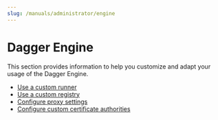```yaml
---
slug: /manuals/administrator/engine
---
```


# Dagger Engine

This section provides information to help you customize and adapt your usage of the Dagger Engine.

- [Use a custom runner](./custom-runner.mdx)
- [Use a custom registry](./custom-registry.mdx)
- [Configure proxy settings](./proxy.mdx)
- [Configure custom certificate authorities](./custom-ca.mdx)

